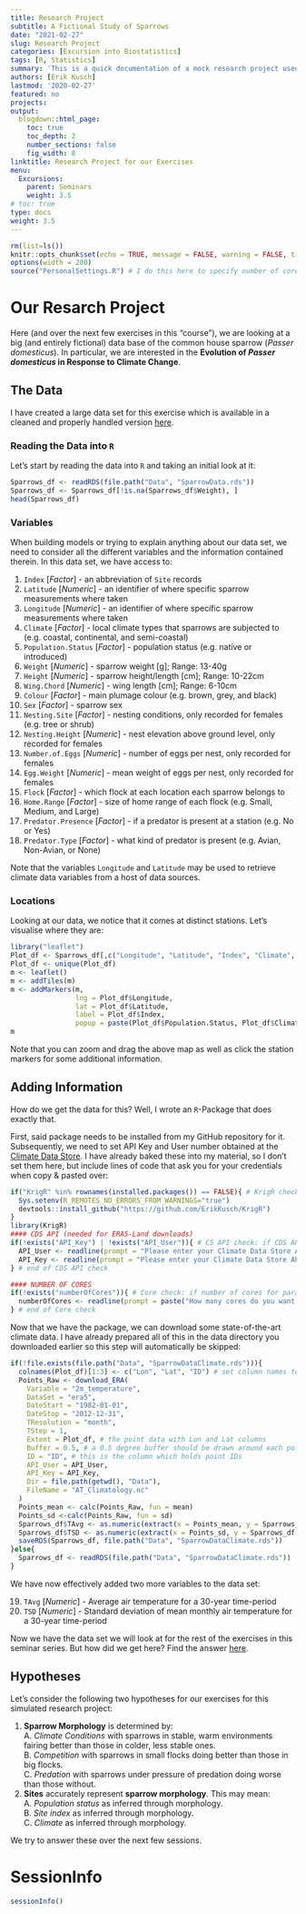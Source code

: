 ```yaml
---
title: Research Project
subtitle: A Fictional Study of Sparrows
date: "2021-02-27"
slug: Research Project
categories: [Excursion into Biostatistics]
tags: [R, Statistics]
summary: 'This is a quick documentation of a mock research project used throughout all `R` exercises during this seminar series.'
authors: [Erik Kusch]
lastmod: '2020-02-27'
featured: no
projects:
output:
  blogdown::html_page:
    toc: true
    toc_depth: 2
    number_sections: false
    fig_width: 8
linktitle: Research Project for our Exercises
menu:
  Excursions:
    parent: Seminars
    weight: 3.5
# toc: true
type: docs
weight: 3.5
---
```


```r
rm(list=ls())
knitr::opts_chunk$set(echo = TRUE, message = FALSE, warning = FALSE, tidy='styler', tidy.opts=list(strict=TRUE), fig.width = 15, fig.height = 8)
options(width = 200)
source("PersonalSettings.R") # I do this here to specify number of cores and API credentials and am thus not sharing this file
```

# Our Resarch Project

Here (and over the next few exercises in this "course"), we are looking at a big (and entirely fictional) data base of the common house sparrow (*Passer domesticus*). In particular, we are interested in the **Evolution of *Passer domesticus* in Response to Climate Change**.

## The Data

I have created a large data set for this exercise which is available in a cleaned and properly handled version [here](/courses/Excursions-into-Biostatistics/Data.rar).

### Reading the Data into `R`

Let's start by reading the data into `R` and taking an initial look at it:
```r
Sparrows_df <- readRDS(file.path("Data", "SparrowData.rds"))
Sparrows_df <- Sparrows_df[!is.na(Sparrows_df$Weight), ]
head(Sparrows_df)
```

### Variables
When building models or trying to explain anything about our data set, we need to consider all the different variables and the information contained therein. In this data set, we have access to:  

1. `Index` [*Factor*] - an abbreviation of `Site` records  
2. `Latitude` [*Numeric*] - an identifier of where specific sparrow measurements where taken  
3. `Longitude` [*Numeric*] - an identifier of where specific sparrow measurements where taken  
4. `Climate` [*Factor*] - local climate types that sparrows are subjected to (e.g. coastal, continental, and semi-coastal)  
5. `Population.Status` [*Factor*] - population status (e.g. native or introduced)  
6. `Weight` [*Numeric*] - sparrow weight [g]; Range: 13-40g  
7. `Height` [*Numeric*] - sparrow height/length [cm]; Range: 10-22cm  
8. `Wing.Chord` [*Numeric*] - wing length [cm]; Range: 6-10cm  
9. `Colour` [*Factor*] - main plumage colour (e.g. brown, grey, and black)  
10. `Sex` [*Factor*] - sparrow sex  
11. `Nesting.Site` [*Factor*] - nesting conditions, only recorded for females (e.g. tree or shrub)  
12. `Nesting.Height` [*Numeric*] - nest elevation above ground level, only recorded for females  
13. `Number.of.Eggs` [*Numeric*] - number of eggs per nest, only recorded for females  
14. `Egg.Weight` [*Numeric*] - mean weight of eggs per nest, only recorded for females  
15. `Flock` [*Factor*] - which flock at each location each sparrow belongs to  
16. `Home.Range` [*Factor*] - size of home range of each flock (e.g. Small, Medium, and Large)  
17. `Predator.Presence` [*Factor*] - if a predator is present at a station (e.g. No or Yes)  
18. `Predator.Type` [*Factor*] - what kind of predator is present (e.g. Avian, Non-Avian, or None)  

Note that the variables `Longitude` and `Latitude` may be used to retrieve climate data variables from a host of data sources.

### Locations 
Looking at our data, we notice that it comes at distinct stations. Let's visualise where they are:
```r
library("leaflet")
Plot_df <- Sparrows_df[,c("Longitude", "Latitude", "Index", "Climate", "Population.Status")]
Plot_df <- unique(Plot_df)
m <- leaflet()
m <- addTiles(m)
m <- addMarkers(m,
                lng = Plot_df$Longitude,
                lat = Plot_df$Latitude,
                label = Plot_df$Index,
                popup = paste(Plot_df$Population.Status, Plot_df$Climate, sep = ";"))
m
```

Note that you can zoom and drag the above map as well as click the station markers for some additional information.

## Adding Information

How do we get the data for this? Well, I wrote an `R`-Package that does exactly that.

First, said package needs to be installed from my GitHub repository for it. Subsequently, we need to set API Key and User number obtained at the [Climate Data Store](https://cds.climate.copernicus.eu/api-how-to). I have already baked these into my material, so I don't set them here, but include lines of code that ask you for your credentials when copy & pasted over:
```r
if("KrigR" %in% rownames(installed.packages()) == FALSE){ # KrigR check
  Sys.setenv(R_REMOTES_NO_ERRORS_FROM_WARNINGS="true")
  devtools::install_github("https://github.com/ErikKusch/KrigR")
}
library(KrigR)
#### CDS API (needed for ERA5-Land downloads)
if(!exists("API_Key") | !exists("API_User")){ # CS API check: if CDS API credentials have not been specified elsewhere
  API_User <- readline(prompt = "Please enter your Climate Data Store API user number and hit ENTER.")
  API_Key <- readline(prompt = "Please enter your Climate Data Store API key number and hit ENTER.")
} # end of CDS API check

#### NUMBER OF CORES
if(!exists("numberOfCores")){ # Core check: if number of cores for parallel processing has not been set yet
  numberOfCores <- readline(prompt = paste("How many cores do you want to allocate to these processes? Your machine has", parallel::detectCores()))
} # end of Core check
```

Now that we have the package, we can download some state-of-the-art climate data. I have already prepared all of this in the data directory you downloaded earlier so this step will automatically be skipped:

```r
if(!file.exists(file.path("Data", "SparrowDataClimate.rds"))){
  colnames(Plot_df)[1:3] <- c("Lon", "Lat", "ID") # set column names to be in line with what KrigR wants
  Points_Raw <- download_ERA(
    Variable = "2m_temperature",
    DataSet = "era5",
    DateStart = "1982-01-01",
    DateStop = "2012-12-31",
    TResolution = "month",
    TStep = 1,
    Extent = Plot_df, # the point data with Lon and Lat columns
    Buffer = 0.5, # a 0.5 degree buffer should be drawn around each point
    ID = "ID", # this is the column which holds point IDs
    API_User = API_User,
    API_Key = API_Key,
    Dir = file.path(getwd(), "Data"),
    FileName = "AT_Climatology.nc"
  )
  Points_mean <- calc(Points_Raw, fun = mean)
  Points_sd <-calc(Points_Raw, fun = sd)
  Sparrows_df$TAvg <- as.numeric(extract(x = Points_mean, y = Sparrows_df[,c("Longitude", "Latitude")], buffer = 0.3))
  Sparrows_df$TSD <- as.numeric(extract(x = Points_sd, y = Sparrows_df[,c("Longitude", "Latitude")], buffer = 0.3))
  saveRDS(Sparrows_df, file.path("Data", "SparrowDataClimate.rds"))
}else{
  Sparrows_df <- readRDS(file.path("Data", "SparrowDataClimate.rds"))
}
```

We have now effectively added two more variables to the data set:  

19. `TAvg` [*Numeric*] - Average air temperature for a 30-year time-period    
20. `TSD` [*Numeric*] - Standard deviation of mean monthly air temperature for a 30-year time-period     

Now we have the data set we will look at for the rest of the exercises in this seminar series. But how did we get here? Find the answer [here](/courses/excursions-into-biostatistics/data-handling-and-data-assumptions/).


## Hypotheses 
Let's consider the following two hypotheses for our exercises for this simulated research project:  
  
1. **Sparrow Morphology** is determined by:  
    A. *Climate Conditions* with sparrows in stable, warm environments fairing better than those in colder, less stable ones.  
    B. *Competition* with sparrows in small flocks doing better than those in big flocks.  
    C. *Predation* with sparrows under pressure of predation doing worse than those without.    
2. **Sites**  accurately represent **sparrow morphology**. This may mean:  
    A. *Population status* as inferred through morphology.  
    B. *Site index* as inferred through morphology.  
    C. *Climate* as inferred through morphology.  
    
We try to answer these over the next few sessions.

# SessionInfo
```r
sessionInfo()
```